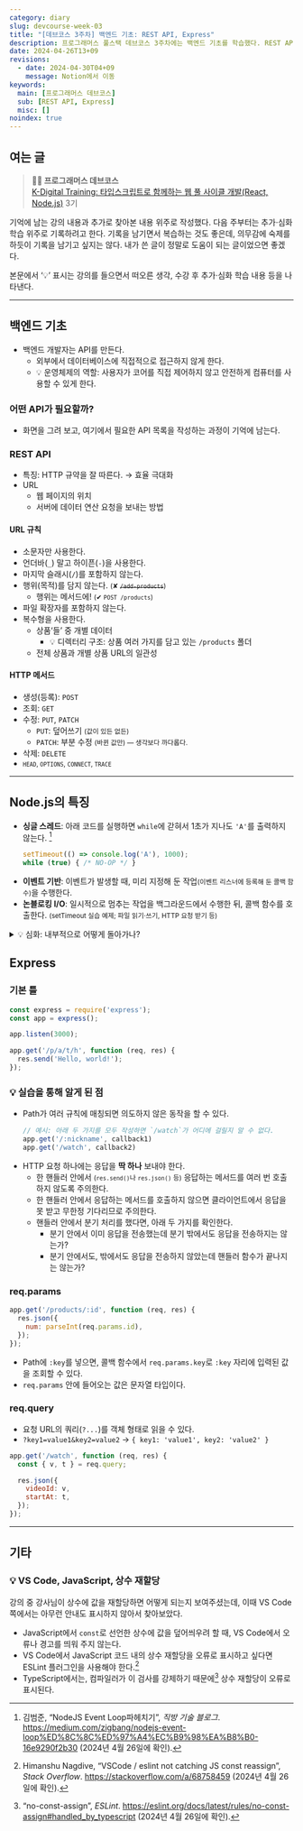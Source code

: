 ```yaml
---
category: diary
slug: devcourse-week-03
title: "[데브코스 3주차] 백엔드 기초: REST API, Express"
description: 프로그래머스 풀스택 데브코스 3주차에는 백엔드 기초를 학습했다. REST API 설계, Express 라우팅 기초 실습을 진행했다.
date: 2024-04-26T13+09
revisions:
  - date: 2024-04-30T04+09
    message: Notion에서 이동
keywords:
  main: [프로그래머스 데브코스]
  sub: [REST API, Express]
  misc: []
noindex: true
---
```


## 여는 글

> **🧑‍💻 프로그래머스 데브코스**  
> [K-Digital Training: 타입스크립트로 함께하는 웹 풀 사이클 개발(React, Node.js)](https://school.programmers.co.kr/learn/courses/22464) 3기

기억에 남는 강의 내용과 추가로 찾아본 내용 위주로 작성했다. 다음 주부터는 추가·심화 학습 위주로 기록하려고 한다. 기록을 남기면서 복습하는 것도 좋은데, 의무감에 숙제를 하듯이 기록을 남기고 싶지는 않다. 내가 쓴 글이 정말로 도움이 되는 글이었으면 좋겠다.

본문에서 ‘💡’ 표시는 강의를 들으면서 떠오른 생각, 수강 후 추가·심화 학습 내용 등을 나타낸다.

---

## 백엔드 기초

- 백엔드 개발자는 API를 만든다.
    - 외부에서 데이터베이스에 직접적으로 접근하지 않게 한다.
    - 💡 운영체제의 역할: 사용자가 코어를 직접 제어하지 않고 안전하게 컴퓨터를 사용할 수 있게 한다.

### 어떤 API가 필요할까?

- 화면을 그려 보고, 여기에서 필요한 API 목록을 작성하는 과정이 기억에 남는다.

### REST API

- 특징: HTTP 규약을 잘 따른다. → 효율 극대화
- URL
    - 웹 페이지의 위치
    - 서버에 데이터 연산 요청을 보내는 방법

#### URL 규칙

- 소문자만 사용한다.
- 언더바(`_`) 말고 하이픈(`-`)을 사용한다.
- 마지막 슬래시(`/`)를 포함하지 않는다.
- 행위(목적)를 담지 않는다. <small>(✘ ~~`/add-products`~~)</small>
    - 행위는 메서드에! <small>(✔ `POST /products`)</small>
- 파일 확장자를 포함하지 않는다.
- 복수형을 사용한다.
    - 상품‘들’ 중 개별 데이터
        - 💡 디렉터리 구조: 상품 여러 가지를 담고 있는 `/products` 폴더
    - 전체 상품과 개별 상품 URL의 일관성

#### HTTP 메서드

- 생성(등록): `POST`
- 조회: `GET`
- 수정: `PUT`, `PATCH`
    - `PUT`: 덮어쓰기 <small>(값이 있든 없든)</small>
    - `PATCH`: 부분 수정 <small>(바뀐 값만) — 생각보다 까다롭다.</small>
- 삭제: `DELETE`
- <small>`HEAD`, `OPTIONS`, `CONNECT`, `TRACE`</small>

---

## Node.js의 특징

- **싱글 스레드**: 아래 코드를 실행하면 `while`에 갇혀서 1초가 지나도 `'A'`를 출력하지 않는다. [^single-thread]
    ```javascript
    setTimeout(() => console.log('A'), 1000);
    while (true) { /* NO-OP */ }
    ```
- **이벤트 기반**: 이벤트가 발생할 때, 미리 지정해 둔 작업<small>(이벤트 리스너에 등록해 둔 콜백 함수)</small>을 수행한다.
- **논블로킹 I/O**: 일시적으로 멈추는 작업을 백그라운드에서 수행한 뒤, 콜백 함수를 호출한다. <small>(setTimeout 실습 예제; 파일 읽기·쓰기, HTTP 요청 받기 등)</small>

<details>
<summary>💡 심화: 내부적으로 어떻게 돌아가나?</summary>

- 읽어 보기: Node.js의 ‘이벤트 루프’
    - [Node.js 동작원리 (Single thread, Event-driven, Non-Blocking I/O, Event loop)](https://medium.com/@vdongbin/node-js-동작원리-single-thread-event-driven-non-blocking-i-o-event-loop-ce97e58a8e21)
    - [NodeJS Event Loop파헤치기](https://medium.com/zigbang/nodejs-event-loop%ED%8C%8C%ED%97%A4%EC%B9%98%EA%B8%B0-16e9290f2b30)
    - [Node.js 이벤트 루프(Event Loop) 샅샅이 분석하기](https://www.korecmblog.com/blog/node-js-event-loop)

</details>

## Express

### 기본 틀

```javascript
const express = require('express');
const app = express();

app.listen(3000);

app.get('/p/a/t/h', function (req, res) {
  res.send('Hello, world!');
});
```

### 💡 실습을 통해 알게 된 점

- Path가 여러 규칙에 매칭되면 의도하지 않은 동작을 할 수 있다.
    ```javascript
    // 예시: 아래 두 가지를 모두 작성하면 `/watch`가 어디에 걸릴지 알 수 없다.
    app.get('/:nickname', callback1)
    app.get('/watch', callback2)
    ```
- HTTP 요청 하나에는 응답을 **딱 하나** 보내야 한다.
    - 한 핸들러 안에서 <small>(`res.send()`나 `res.json()` 등)</small> 응답하는 메서드를 여러 번 호출하지 않도록 주의한다.
    - 한 핸들러 안에서 응답하는 메서드를 호출하지 않으면 클라이언트에서 응답을 못 받고 무한정 기다리므로 주의한다.
    - 핸들러 안에서 분기 처리를 했다면, 아래 두 가지를 확인한다.
      - 분기 안에서 이미 응답을 전송했는데 분기 밖에서도 응답을 전송하지는 않는가?
      - 분기 안에서도, 밖에서도 응답을 전송하지 않았는데 핸들러 함수가 끝나지는 않는가?

### req.params

```javascript
app.get('/products/:id', function (req, res) {
  res.json({
    num: parseInt(req.params.id),
  });
});
```

- Path에 `:key`를 넣으면, 콜백 함수에서 `req.params.key`로 `:key` 자리에 입력된 값을 조회할 수 있다.
- `req.params` 안에 들어오는 값은 문자열 타입이다.

### req.query

- 요청 URL의 쿼리(`?...`)를 객체 형태로 읽을 수 있다.
- `?key1=value1&key2=value2` → `{ key1: 'value1', key2: 'value2' }`

```javascript
app.get('/watch', function (req, res) {
  const { v, t } = req.query;

  res.json({
    videoId: v,
    startAt: t,
  });
});
```

---

## 기타

### 💡 VS Code, JavaScript, 상수 재할당

강의 중 강사님이 상수에 값을 재할당하면 어떻게 되는지 보여주셨는데, 이때 VS Code 쪽에서는 아무런 안내도 표시하지 않아서 찾아보았다.

- JavaScript에서 `const`로 선언한 상수에 값을 덮어씌우려 할 때, VS Code에서 오류나 경고를 띄워 주지 않는다.
- VS Code에서 JavaScript 코드 내의 상수 재할당을 오류로 표시하고 싶다면 ESLint 플러그인을 사용해야 한다.[^vscode-eslint]
- TypeScript에서는, 컴파일러가 이 검사를 강제하기 때문에[^eslint-no-const-assign] 상수 재할당이 오류로 표시된다.

[^single-thread]: 김범준, “NodeJS Event Loop파헤치기”, *직방 기술 블로그*. https://medium.com/zigbang/nodejs-event-loop%ED%8C%8C%ED%97%A4%EC%B9%98%EA%B8%B0-16e9290f2b30 (2024년 4월 26일에 확인).
[^vscode-eslint]: Himanshu Nagdive, “VSCode / eslint not catching JS const reassign”, *Stack Overflow*. https://stackoverflow.com/a/68758459 (2024년 4월 26일에 확인).
[^eslint-no-const-assign]: “no-const-assign”, *ESLint*. https://eslint.org/docs/latest/rules/no-const-assign#handled_by_typescript (2024년 4월 26일에 확인).
